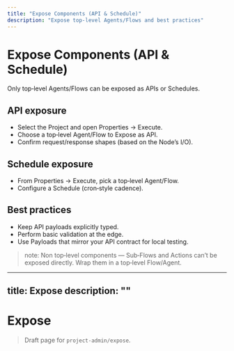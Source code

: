 ```yaml
---
title: "Expose Components (API & Schedule)"
description: "Expose top‑level Agents/Flows and best practices"
---
```


# Expose Components (API & Schedule)

Only top‑level Agents/Flows can be exposed as APIs or Schedules.

## API exposure
- Select the Project and open Properties → Execute.
- Choose a top‑level Agent/Flow to Expose as API.
- Confirm request/response shapes (based on the Node’s I/O).

## Schedule exposure
- From Properties → Execute, pick a top‑level Agent/Flow.
- Configure a Schedule (cron‑style cadence).

## Best practices
- Keep API payloads explicitly typed.
- Perform basic validation at the edge.
- Use Payloads that mirror your API contract for local testing.

> note: Non top‑level components — Sub‑Flows and Actions can’t be exposed directly. Wrap them in a top‑level Flow/Agent.
---
title: Expose
description: ""
---

# Expose

> Draft page for `project-admin/expose`.

<!-- Add content here -->
